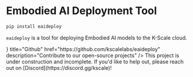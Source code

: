 
# Embodied AI Deployment Tool

```bash
pip install eaideploy
```

`eaideploy` is a tool for deploying Embodied AI models to the K-Scale cloud.

<Cards>
  <Card
    icon={<FaGithub />}
    title="Github"
    href="https://github.com/kscalelabs/eaideploy"
    description="Contribute to our open-source projects"
  />
</Cards>

<Callout type="warning" emoji="⚠️">
This project is under construction and incomplete. If you'd like to help out, please reach out on [Discord](https://discord.gg/kscale)!
</Callout>
